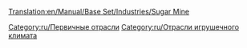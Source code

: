 [[Translation:en/Manual/Base Set/Industries/Sugar Mine]]

{{ru/Промышленность| Изображение=en/SugarMine.png
| имя=Сахарная шахта
| Климат=[[ru/Manual/Климат|Игрушечный]]
| Принимает=ничего
| Производит=[[ru/Manual/Base Set/Cargos/Сахар|Сахар]]
| Примечания=Не представлен в других [[ru/Manual/Климат|климатах]].
}}

{{ru/Navbox Промышленность}}

[[Category:ru/Первичные отрасли]]
[[Category:ru/Отрасли игрушечного климата]]